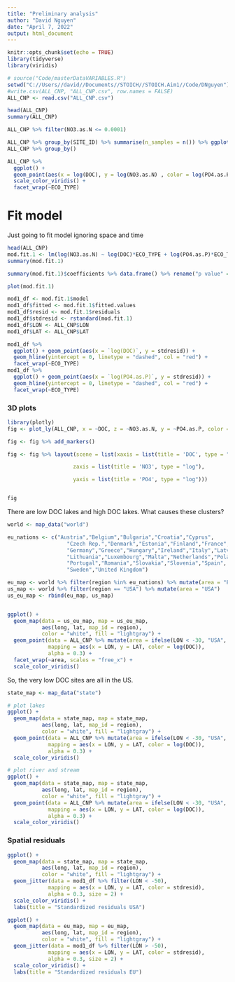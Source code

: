 ```yaml
---
title: "Preliminary analysis"
author: "David Nguyen"
date: "April 7, 2022"
output: html_document
---
```


```r
knitr::opts_chunk$set(echo = TRUE)
library(tidyverse)
library(viridis)
```

```r
# source("Code/masterDataVARIABLES.R")
setwd("C://Users//david//Documents//STOICH//STOICH.Aim1//Code/DNguyen")
#write.csv(ALL_CNP, "ALL_CNP.csv", row.names = FALSE)
ALL_CNP <- read.csv("ALL_CNP.csv")
```

```r
head(ALL_CNP)
summary(ALL_CNP)

ALL_CNP %>% filter(NO3.as.N <= 0.0001)
```

```r
ALL_CNP %>% group_by(SITE_ID) %>% summarise(n_samples = n()) %>% ggplot() + stat_ecdf(aes(n_samples))
ALL_CNP %>% group_by()

ALL_CNP %>%
  ggplot() +
  geom_point(aes(x = log(DOC), y = log(NO3.as.N) , color = log(PO4.as.P)), alpha = 0.2) +
  scale_color_viridis() +
  facet_wrap(~ECO_TYPE)
```

# Fit model

Just going to fit model ignoring space and time

```r
head(ALL_CNP)
mod.fit.1 <- lm(log(NO3.as.N) ~ log(DOC)*ECO_TYPE + log(PO4.as.P)*ECO_TYPE, data = ALL_CNP)
summary(mod.fit.1)
```
```r
summary(mod.fit.1)$coefficients %>% data.frame() %>% rename("p value" = 4) %>% knitr::kable(digits = 3)
```


```r
plot(mod.fit.1)
```

```r
mod1_df <- mod.fit.1$model
mod1_df$fitted <- mod.fit.1$fitted.values
mod1_df$resid <- mod.fit.1$residuals
mod1_df$stdresid <- rstandard(mod.fit.1)
mod1_df$LON <- ALL_CNP$LON
mod1_df$LAT <- ALL_CNP$LAT

```

```r
mod1_df %>% 
  ggplot() + geom_point(aes(x = `log(DOC)`, y = stdresid)) + 
  geom_hline(yintercept = 0, linetype = "dashed", col = "red") +
  facet_wrap(~ECO_TYPE)
mod1_df %>% 
  ggplot() + geom_point(aes(x = `log(PO4.as.P)`, y = stdresid)) + 
  geom_hline(yintercept = 0, linetype = "dashed", col = "red") +
  facet_wrap(~ECO_TYPE)
```


### 3D plots

```r
library(plotly)
fig <- plot_ly(ALL_CNP, x = ~DOC, z = ~NO3.as.N, y = ~PO4.as.P, color = ~ECO_TYPE, colors = c('#BF382A', '#0C4B8E'))

fig <- fig %>% add_markers()

fig <- fig %>% layout(scene = list(xaxis = list(title = 'DOC', type = "log"),

                     zaxis = list(title = 'NO3', type = "log"),

                     yaxis = list(title = 'PO4', type = "log")))


fig
```

There are low DOC lakes and high DOC lakes. What causes these clusters?

```r
world <- map_data("world")

eu_nations <- c("Austria","Belgium","Bulgaria","Croatia","Cyprus",
                   "Czech Rep.","Denmark","Estonia","Finland","France",
                   "Germany","Greece","Hungary","Ireland","Italy","Latvia",
                   "Lithuania","Luxembourg","Malta","Netherlands","Poland",
                   "Portugal","Romania","Slovakia","Slovenia","Spain",
                   "Sweden","United Kingdom")

eu_map <- world %>% filter(region %in% eu_nations) %>% mutate(area = "EU")
us_map <- world %>% filter(region == "USA") %>% mutate(area = "USA")
us_eu_map <- rbind(eu_map, us_map)


ggplot() +
  geom_map(data = us_eu_map, map = us_eu_map,
           aes(long, lat, map_id = region),
           color = "white", fill = "lightgray") +
  geom_point(data = ALL_CNP %>% mutate(area = ifelse(LON < -30, "USA", "EU")), 
             mapping = aes(x = LON, y = LAT, color = log(DOC)), 
             alpha = 0.3) +
  facet_wrap(~area, scales = "free_x") +
  scale_color_viridis()


```

So, the very low DOC sites are all in the US.

```r
state_map <- map_data("state")

# plot lakes
ggplot() +
  geom_map(data = state_map, map = state_map,
           aes(long, lat, map_id = region),
           color = "white", fill = "lightgray") +
  geom_point(data = ALL_CNP %>% mutate(area = ifelse(LON < -30, "USA", "EU")) %>% filter(area == "USA", ECO_TYPE == "Lake"), 
             mapping = aes(x = LON, y = LAT, color = log(DOC)), 
             alpha = 0.3) +
  scale_color_viridis()

# plot river and stream
ggplot() +
  geom_map(data = state_map, map = state_map,
           aes(long, lat, map_id = region),
           color = "white", fill = "lightgray") +
  geom_point(data = ALL_CNP %>% mutate(area = ifelse(LON < -30, "USA", "EU")) %>% filter(area == "USA", ECO_TYPE != "Lake"), 
             mapping = aes(x = LON, y = LAT, color = log(DOC)), 
             alpha = 0.3) +
  scale_color_viridis()

```

### Spatial residuals

```r
ggplot() +
  geom_map(data = state_map, map = state_map,
           aes(long, lat, map_id = region),
           color = "white", fill = "lightgray") +
  geom_jitter(data = mod1_df %>% filter(LON < -50), 
             mapping = aes(x = LON, y = LAT, color = stdresid), 
             alpha = 0.3, size = 2) +
  scale_color_viridis() +
  labs(title = "Standardized residuals USA")

ggplot() +
  geom_map(data = eu_map, map = eu_map,
           aes(long, lat, map_id = region),
           color = "white", fill = "lightgray") +
  geom_jitter(data = mod1_df %>% filter(LON > -50), 
             mapping = aes(x = LON, y = LAT, color = stdresid), 
             alpha = 0.3, size = 2) +
  scale_color_viridis() +
  labs(title = "Standardized residuals EU")

```

